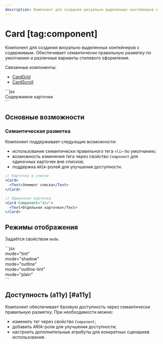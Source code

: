 ```yaml
---
description: Компонент для создания визуально выделенных контейнеров с содержимым.
---
```


<Overview group="data-display">

# Card [tag:component]

Компонент для создания визуально выделенных контейнеров с содержимым. Обеспечивает семантически правильную
разметку по умолчанию и различные варианты стилевого оформления.

Связанные компоненты:

- [CardGrid](/components/card-grid)
- [CardScroll](/components/card-scroll)

</Overview>

<Playground>
  ```jsx
  <Card>
    <Div>
      <Text>Содержимое карточки</Text>
    </Div>
  </Card>
  ```
</Playground>

## Основные возможности

### Семантическая разметка

Компонент поддерживает следующие возможности:

- использование семантически правильного тега `<li>` по умолчанию;
- возможность изменения тега через свойство `Component` для одиночных карточек вне списков;
- поддержка `ARIA`-ролей для улучшения доступности.

```jsx
// Карточка в списке
<Card>
  <Text>Элемент списка</Text>
</Card>

// Одиночная карточка
<Card Component="div">
  <Text>Отдельная карточка</Text>
</Card>
```

## Режимы отображения

Задаётся свойством `mode`.

<Playground>
  ```jsx
  <Card mode="tint">
    <Div>
      <Text>mode="tint"</Text>
    </Div>
  </Card>
  <Card mode="shadow">
    <Div>
      <Text>mode="shadow"</Text>
    </Div>
  </Card>
  <Card mode="outline">
    <Div>
      <Text>mode="outline"</Text>
    </Div>
  </Card>
  <Card mode="outline-tint">
    <Div>
      <Text>mode="outline-tint"</Text>
    </Div>
  </Card>
  <Card mode="plain">
    <Div>
      <Text>mode="plain"</Text>
    </Div>
  </Card>
  ```
</Playground>

## Доступность (a11y) [#a11y]

Компонент обеспечивает базовую доступность через семантически правильную разметку.
При необходимости можно:

- изменить тег через свойство `Component`;
- добавить ARIA-роли для улучшения доступности;
- настроить дополнительные атрибуты для конкретных сценариев использования.
